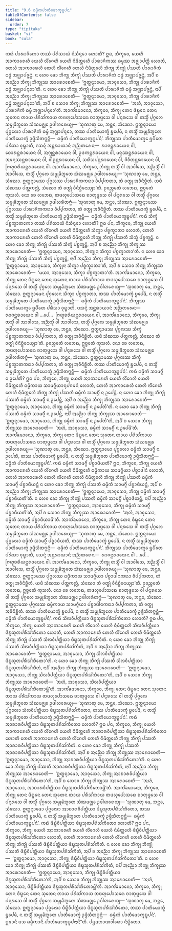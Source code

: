```yaml
---
title: "9.6 ᨵᨾ᩠ᨾᩥᨠᨸᩣᨲᩥᨾᩮᩣᨠ᩠ᨡᨭ᩠ᨮᨸᨶ"
tableOfContents: false
sidebar:
  order: 7
type: "tipitaka"
basket: "vi"
book: "cula"
---
```



<DynamicBreadcrumb />

<Division number="388" book="cula">

<Paragraph number="1894" book="cula">
ᨠᨳᩴ ᨸᩣᩁᩣᨩᩥᨠᩮᩣ ᨲᩔᩴ ᨸᩁᩥᩈᩣᨿᩴ ᨶᩥᩈᩥᨶ᩠ᨶᩮᩣ ᩉᩮᩣᨲᩥ? ᩍᨵ, ᨽᩥᨠ᩠ᨡᩅᩮ, ᨿᩮᩉᩥ ᩋᩣᨠᩣᩁᩮᩉᩥ ᨿᩮᩉᩥ ᩃᩥᩘᨣᩮᩉᩥ ᨿᩮᩉᩥ ᨶᩥᨾᩥᨲ᩠ᨲᩮᩉᩥ ᨸᩣᩁᩣᨩᩥᨠᩔ ᨵᨾ᩠ᨾᩔ ᩋᨩ᩠ᨫᩣᨸᨲ᩠ᨲᩥ ᩉᩮᩣᨲᩥ, ᨲᩮᩉᩥ ᩋᩣᨠᩣᩁᩮᩉᩥ ᨲᩮᩉᩥ ᩃᩥᩘᨣᩮᩉᩥ ᨲᩮᩉᩥ ᨶᩥᨾᩥᨲ᩠ᨲᩮᩉᩥ ᨽᩥᨠ᩠ᨡᩩ ᨽᩥᨠ᩠ᨡᩩᩴ ᨸᩔᨲᩥ ᨸᩣᩁᩣᨩᩥᨠᩴ ᨵᨾ᩠ᨾᩴ ᩋᨩ᩠ᨫᩣᨸᨩ᩠ᨩᨶ᩠ᨲᩴ. ᨶ ᩉᩮᩅ ᨡᩮᩣ ᨽᩥᨠ᩠ᨡᩩ ᨽᩥᨠ᩠ᨡᩩᩴ ᨸᩔᨲᩥ ᨸᩣᩁᩣᨩᩥᨠᩴ ᨵᨾ᩠ᨾᩴ ᩋᨩ᩠ᨫᩣᨸᨩ᩠ᨩᨶ᩠ᨲᩴ, ᩋᨸᩥ ᨧ ᩋᨬ᩠ᨬᩮᩣ ᨽᩥᨠ᩠ᨡᩩ ᨽᩥᨠ᩠ᨡᩩᩔ ᩋᩣᩁᩮᩣᨧᩮᨲᩥ—  ‘ᩍᨲ᩠ᨳᨶ᩠ᨶᩣᨾᩮᩣ, ᩋᩣᩅᩩᩈᩮᩣ, ᨽᩥᨠ᩠ᨡᩩ ᨸᩣᩁᩣᨩᩥᨠᩴ ᨵᨾ᩠ᨾᩴ ᩋᨩ᩠ᨫᩣᨸᨶ᩠ᨶᩮᩣ’ᨲᩥ. ᨶ ᩉᩮᩅ ᨡᩮᩣ ᨽᩥᨠ᩠ᨡᩩ ᨽᩥᨠ᩠ᨡᩩᩴ ᨸᩔᨲᩥ ᨸᩣᩁᩣᨩᩥᨠᩴ ᨵᨾ᩠ᨾᩴ ᩋᨩ᩠ᨫᩣᨸᨩ᩠ᨩᨶ᩠ᨲᩴ, ᨶᩣᨸᩥ ᩋᨬ᩠ᨬᩮᩣ ᨽᩥᨠ᩠ᨡᩩ ᨽᩥᨠ᩠ᨡᩩᩔ ᩋᩣᩁᩮᩣᨧᩮᨲᩥ—  ‘ᩍᨲ᩠ᨳᨶ᩠ᨶᩣᨾᩮᩣ, ᩋᩣᩅᩩᩈᩮᩣ, ᨽᩥᨠ᩠ᨡᩩ ᨸᩣᩁᩣᨩᩥᨠᩴ ᨵᨾ᩠ᨾᩴ ᩋᨩ᩠ᨫᩣᨸᨶ᩠ᨶᩮᩣ’ᨲᩥ, ᩋᨸᩥ ᨧ ᩈᩮᩣᩅ ᨽᩥᨠ᩠ᨡᩩ ᨽᩥᨠ᩠ᨡᩩᩔ ᩋᩣᩁᩮᩣᨧᩮᨲᩥ—  ‘ᩋᩉᩴ, ᩋᩣᩅᩩᩈᩮᩣ, ᨸᩣᩁᩣᨩᩥᨠᩴ ᨵᨾ᩠ᨾᩴ ᩋᨩ᩠ᨫᩣᨸᨶ᩠ᨶᩮᩣ’ᨲᩥ. ᩋᩣᨠᩘᨡᨾᩣᨶᩮᩣ, ᨽᩥᨠ᩠ᨡᩅᩮ, ᨽᩥᨠ᩠ᨡᩩ ᨲᩮᨶ ᨴᩥᨭ᩠ᨮᩮᨶ ᨲᩮᨶ ᩈᩩᨲᩮᨶ ᨲᩣᨿ ᨸᩁᩥᩈᩘᨠᩣᨿ ᨲᨴᩉᩩᨸᩮᩣᩈᨳᩮ ᨧᩣᨲᩩᨴ᩠ᨴᩈᩮ ᩅᩤ ᨸᨶ᩠ᨶᩁᩈᩮ ᩅᩤ ᨲᩈ᩠ᨾᩥᩴ ᨸᩩᨣ᩠ᨣᩃᩮ ᩈᨾ᩠ᨾᩩᨡᩦᨽᩪᨲᩮ ᩈᩴᨥᨾᨩ᩠ᨫᩮ ᩏᨴᩤᩉᩁᩮᨿ᩠ᨿ—
</Paragraph>

<Paragraph number="1895" book="cula">
‘ᩈᩩᨱᩣᨲᩩ ᨾᩮ, ᨽᨶ᩠ᨲᩮ, ᩈᩴᨥᩮᩣ. ᩍᨲ᩠ᨳᨶ᩠ᨶᩣᨾᩮᩣ ᨸᩩᨣ᩠ᨣᩃᩮᩣ ᨸᩣᩁᩣᨩᩥᨠᩴ ᨵᨾ᩠ᨾᩴ ᩋᨩ᩠ᨫᩣᨸᨶ᩠ᨶᩮᩣ, ᨲᩔ ᨸᩣᨲᩥᨾᩮᩣᨠ᩠ᨡᩴ ᨮᨸᩮᨾᩥ, ᨶ ᨲᩈ᩠ᨾᩥᩴ ᩈᨾ᩠ᨾᩩᨡᩦᨽᩪᨲᩮ ᨸᩣᨲᩥᨾᩮᩣᨠ᩠ᨡᩴ ᩏᨴ᩠ᨴᩥᩈᩥᨲᨻ᩠ᨻᨶ᩠ᨲᩥ—  ᨵᨾ᩠ᨾᩥᨠᩴ ᨸᩣᨲᩥᨾᩮᩣᨠ᩠ᨡᨭ᩠ᨮᨸᨶᩴ’.
</Paragraph>

</Division>
<Division number="389" book="cula">

<Paragraph number="1896" book="cula">
ᨽᩥᨠ᩠ᨡᩩᩔ ᨸᩣᨲᩥᨾᩮᩣᨠ᩠ᨡᩮ ᨮᨸᩥᨲᩮ ᨸᩁᩥᩈᩣ ᩅᩩᨭ᩠ᨮᩣᨲᩥ, ᨴᩈᨶ᩠ᨶᩴ ᩋᨶ᩠ᨲᩁᩣᨿᩣᨶᩴ ᩋᨬ᩠ᨬᨲᩁᩮᨶ—  ᩁᩣᨩᨶ᩠ᨲᩁᩣᨿᩮᨶ ᩅᩤ, ᨧᩮᩣᩁᨶ᩠ᨲᩁᩣᨿᩮᨶ ᩅᩤ, ᩋᨣ᩠ᨿᨶ᩠ᨲᩁᩣᨿᩮᨶ ᩅᩤ, ᩏᨴᨠᨶ᩠ᨲᩁᩣᨿᩮᨶ ᩅᩤ, ᨾᨶᩩᩔᨶ᩠ᨲᩁᩣᨿᩮᨶ ᩅᩤ, ᩋᨾᨶᩩᩔᨶ᩠ᨲᩁᩣᨿᩮᨶ ᩅᩤ, ᩅᩤᩊᨶ᩠ᨲᩁᩣᨿᩮᨶ ᩅᩤ, ᩈᩁᩦᩈᨸᨶ᩠ᨲᩁᩣᨿᩮᨶ ᩅᩤ, ᨩᩦᩅᩥᨲᨶ᩠ᨲᩁᩣᨿᩮᨶ ᩅᩤ, ᨻᩕᩉ᩠ᨾᨧᩁᩥᨿᨶ᩠ᨲᩁᩣᨿᩮᨶ ᩅᩤ. ᩋᩣᨠᩘᨡᨾᩣᨶᩮᩣ, ᨽᩥᨠ᩠ᨡᩅᩮ, ᨽᩥᨠ᩠ᨡᩩ ᨲᩈ᩠ᨾᩥᩴ ᩅᩤ ᩋᩣᩅᩤᩈᩮ, ᩋᨬ᩠ᨬᩈ᩠ᨾᩥᩴ ᩅᩤ ᩋᩣᩅᩤᩈᩮ, ᨲᩈ᩠ᨾᩥᩴ ᨸᩩᨣ᩠ᨣᩃᩮ ᩈᨾ᩠ᨾᩩᨡᩦᨽᩪᨲᩮ ᩈᩴᨥᨾᨩ᩠ᨫᩮ ᩏᨴᩤᩉᩁᩮᨿ᩠ᨿ—
</Paragraph>

<Paragraph number="1897" book="cula">
‘ᩈᩩᨱᩣᨲᩩ ᨾᩮ, ᨽᨶ᩠ᨲᩮ, ᩈᩴᨥᩮᩣ. ᩍᨲ᩠ᨳᨶ᩠ᨶᩣᨾᩔ ᨸᩩᨣ᩠ᨣᩃᩔ ᨸᩣᩁᩣᨩᩥᨠᨠᨳᩣ ᩅᩥᨸ᩠ᨸᨠᨲᩣ, ᨲᩴ ᩅᨲ᩠ᨳᩩ ᩋᩅᩥᨶᩥᨧ᩠ᨨᩥᨲᩴ. ᨿᨴᩥ ᩈᩴᨥᩔ ᨸᨲ᩠ᨲᨠᩃᩖᩴ, ᩈᩴᨥᩮᩣ ᨲᩴ ᩅᨲ᩠ᨳᩩᩴ ᩅᩥᨶᩥᨧ᩠ᨨᩥᨶᩮᨿ᩠ᨿᩣ’ᨲᩥ.
</Paragraph>

<Paragraph number="1898" book="cula">
ᩑᩅᨬ᩠ᨧᩮᨲᩴ ᩃᨽᩮᨳ, ᩍᨧ᩠ᨧᩮᨲᩴ ᨠᩩᩈᩃᩴ. ᨶᩮᩣ ᨧᩮ ᩃᨽᩮᨳ, ᨲᨴᩉᩩᨸᩮᩣᩈᨳᩮ ᨧᩣᨲᩩᨴ᩠ᨴᩈᩮ ᩅᩤ ᨸᨶ᩠ᨶᩁᩈᩮ ᩅᩤ ᨲᩈ᩠ᨾᩥᩴ ᨸᩩᨣ᩠ᨣᩃᩮ ᩈᨾ᩠ᨾᩩᨡᩦᨽᩪᨲᩮ ᩈᩴᨥᨾᨩ᩠ᨫᩮ ᩏᨴᩤᩉᩁᩥᨲᨻ᩠ᨻᩴ—
</Paragraph>

<Paragraph number="1899" book="cula">
‘ᩈᩩᨱᩣᨲᩩ ᨾᩮ, ᨽᨶ᩠ᨲᩮ, ᩈᩴᨥᩮᩣ. ᩍᨲ᩠ᨳᨶ᩠ᨶᩣᨾᩔ ᨸᩩᨣ᩠ᨣᩃᩔ ᨸᩣᩁᩣᨩᩥᨠᨠᨳᩣ ᩅᩥᨸ᩠ᨸᨠᨲᩣ, ᨲᩴ ᩅᨲ᩠ᨳᩩ ᩋᩅᩥᨶᩥᨧ᩠ᨨᩥᨲᩴ. ᨲᩔ ᨸᩣᨲᩥᨾᩮᩣᨠ᩠ᨡᩴ ᨮᨸᩮᨾᩥ, ᨶ ᨲᩈ᩠ᨾᩥᩴ ᩈᨾ᩠ᨾᩩᨡᩦᨽᩪᨲᩮ ᨸᩣᨲᩥᨾᩮᩣᨠ᩠ᨡᩴ ᩏᨴ᩠ᨴᩥᩈᩥᨲᨻ᩠ᨻᨶ᩠ᨲᩥ—  ᨵᨾ᩠ᨾᩥᨠᩴ ᨸᩣᨲᩥᨾᩮᩣᨠ᩠ᨡᨭ᩠ᨮᨸᨶᩴ’.
</Paragraph>

</Division>
<Division number="390" book="cula">

<Paragraph number="1900" book="cula">
ᨠᨳᩴ ᩈᩥᨠ᩠ᨡᩴ ᨸᨧ᩠ᨧᨠ᩠ᨡᩣᨲᨠᩮᩣ ᨲᩔᩴ ᨸᩁᩥᩈᩣᨿᩴ ᨶᩥᩈᩥᨶ᩠ᨶᩮᩣ ᩉᩮᩣᨲᩥ? ᩍᨵ ᨸᨶ, ᨽᩥᨠ᩠ᨡᩅᩮ, ᨽᩥᨠ᩠ᨡᩩ ᨿᩮᩉᩥ ᩋᩣᨠᩣᩁᩮᩉᩥ ᨿᩮᩉᩥ ᩃᩥᩘᨣᩮᩉᩥ ᨿᩮᩉᩥ ᨶᩥᨾᩥᨲ᩠ᨲᩮᩉᩥ ᩈᩥᨠ᩠ᨡᩣ ᨸᨧ᩠ᨧᨠ᩠ᨡᩣᨲᩣ ᩉᩮᩣᨲᩥ, ᨲᩮᩉᩥ ᩋᩣᨠᩣᩁᩮᩉᩥ ᨲᩮᩉᩥ ᩃᩥᩘᨣᩮᩉᩥ ᨲᩮᩉᩥ ᨶᩥᨾᩥᨲ᩠ᨲᩮᩉᩥ ᨽᩥᨠ᩠ᨡᩩ ᨽᩥᨠ᩠ᨡᩩᩴ ᨸᩔᨲᩥ ᩈᩥᨠ᩠ᨡᩴ ᨸᨧ᩠ᨧᨠ᩠ᨡᨶ᩠ᨲᩴ. ᨶ ᩉᩮᩅ ᨡᩮᩣ ᨽᩥᨠ᩠ᨡᩩ ᨽᩥᨠ᩠ᨡᩩᩴ ᨸᩔᨲᩥ ᩈᩥᨠ᩠ᨡᩴ ᨸᨧ᩠ᨧᨠ᩠ᨡᨶ᩠ᨲᩴ, ᩋᨸᩥ ᨧ ᩋᨬ᩠ᨬᩮᩣ ᨽᩥᨠ᩠ᨡᩩ ᨽᩥᨠ᩠ᨡᩩᩔ ᩋᩣᩁᩮᩣᨧᩮᨲᩥ—  ‘ᩍᨲ᩠ᨳᨶ᩠ᨶᩣᨾᩮᨶ, ᩋᩣᩅᩩᩈᩮᩣ, ᨽᩥᨠ᩠ᨡᩩᨶᩣ ᩈᩥᨠ᩠ᨡᩣ ᨸᨧ᩠ᨧᨠ᩠ᨡᩣᨲᩣ’ᨲᩥ. ᨶ ᩉᩮᩅ ᨡᩮᩣ ᨽᩥᨠ᩠ᨡᩩ ᨽᩥᨠ᩠ᨡᩩᩴ ᨸᩔᨲᩥ ᩈᩥᨠ᩠ᨡᩴ ᨸᨧ᩠ᨧᨠ᩠ᨡᨶ᩠ᨲᩴ, ᨶᩣᨸᩥ ᩋᨬ᩠ᨬᩮᩣ ᨽᩥᨠ᩠ᨡᩩ ᨽᩥᨠ᩠ᨡᩩᩔ ᩋᩣᩁᩮᩣᨧᩮᨲᩥ—  ‘ᩍᨲ᩠ᨳᨶ᩠ᨶᩣᨾᩮᨶ, ᩋᩣᩅᩩᩈᩮᩣ, ᨽᩥᨠ᩠ᨡᩩᨶᩣ ᩈᩥᨠ᩠ᨡᩣ ᨸᨧ᩠ᨧᨠ᩠ᨡᩣᨲᩣ’ᨲᩥ, ᩋᨸᩥ ᨧ ᩈᩮᩣᩅ ᨽᩥᨠ᩠ᨡᩩ ᨽᩥᨠ᩠ᨡᩩᩔ ᩋᩣᩁᩮᩣᨧᩮᨲᩥ—  ‘ᨾᨿᩣ, ᩋᩣᩅᩩᩈᩮᩣ, ᩈᩥᨠ᩠ᨡᩣ ᨸᨧ᩠ᨧᨠ᩠ᨡᩣᨲᩣ’ᨲᩥ. ᩋᩣᨠᩘᨡᨾᩣᨶᩮᩣ, ᨽᩥᨠ᩠ᨡᩅᩮ, ᨽᩥᨠ᩠ᨡᩩ ᨲᩮᨶ ᨴᩥᨭ᩠ᨮᩮᨶ ᨲᩮᨶ ᩈᩩᨲᩮᨶ ᨲᩣᨿ ᨸᩁᩥᩈᩘᨠᩣᨿ ᨲᨴᩉᩩᨸᩮᩣᩈᨳᩮ ᨧᩣᨲᩩᨴ᩠ᨴᩈᩮ ᩅᩤ ᨸᨶ᩠ᨶᩁᩈᩮ ᩅᩤ ᨲᩈ᩠ᨾᩥᩴ ᨸᩩᨣ᩠ᨣᩃᩮ ᩈᨾ᩠ᨾᩩᨡᩦᨽᩪᨲᩮ ᩈᩴᨥᨾᨩ᩠ᨫᩮ ᩏᨴᩤᩉᩁᩮᨿ᩠ᨿ—
</Paragraph>

<Paragraph number="1901" book="cula">
‘ᩈᩩᨱᩣᨲᩩ ᨾᩮ, ᨽᨶ᩠ᨲᩮ, ᩈᩴᨥᩮᩣ. ᩍᨲ᩠ᨳᨶ᩠ᨶᩣᨾᩮᨶ ᨸᩩᨣ᩠ᨣᩃᩮᨶ ᩈᩥᨠ᩠ᨡᩣ ᨸᨧ᩠ᨧᨠ᩠ᨡᩣᨲᩣ, ᨲᩔ ᨸᩣᨲᩥᨾᩮᩣᨠ᩠ᨡᩴ ᨮᨸᩮᨾᩥ, ᨶ ᨲᩈ᩠ᨾᩥᩴ ᩈᨾ᩠ᨾᩩᨡᩦᨽᩪᨲᩮ ᨸᩣᨲᩥᨾᩮᩣᨠ᩠ᨡᩴ ᩏᨴ᩠ᨴᩥᩈᩥᨲᨻ᩠ᨻᨶ᩠ᨲᩥ—  ᨵᨾ᩠ᨾᩥᨠᩴ ᨸᩣᨲᩥᨾᩮᩣᨠ᩠ᨡᨭ᩠ᨮᨸᨶᩴ’.
</Paragraph>

</Division>
<Division number="391" book="cula">

<Paragraph number="1902" book="cula">
ᨽᩥᨠ᩠ᨡᩩᩔ ᨸᩣᨲᩥᨾᩮᩣᨠ᩠ᨡᩮ ᨮᨸᩥᨲᩮ ᨸᩁᩥᩈᩣ ᩅᩩᨭ᩠ᨮᩣᨲᩥ, ᨴᩈᨶ᩠ᨶᩴ ᩋᨶ᩠ᨲᩁᩣᨿᩣᨶᩴ ᩋᨬ᩠ᨬᨲᩁᩮᨶ—  ᩁᩣᨩᨶ᩠ᨲᩁᩣᨿᩮᨶ ᩅᩤ …ᨸᩮ…  ᨻᩕᩉ᩠ᨾᨧᩁᩥᨿᨶ᩠ᨲᩁᩣᨿᩮᨶ ᩅᩤ, ᩋᩣᨠᩘᨡᨾᩣᨶᩮᩣ, ᨽᩥᨠ᩠ᨡᩅᩮ, ᨽᩥᨠ᩠ᨡᩩ ᨲᩈ᩠ᨾᩥᩴ ᩅᩤ ᩋᩣᩅᩤᩈᩮ, ᩋᨬ᩠ᨬᩈ᩠ᨾᩥᩴ ᩅᩤ ᩋᩣᩅᩤᩈᩮ, ᨲᩈ᩠ᨾᩥᩴ ᨸᩩᨣ᩠ᨣᩃᩮ ᩈᨾ᩠ᨾᩩᨡᩦᨽᩪᨲᩮ ᩈᩴᨥᨾᨩ᩠ᨫᩮ ᩏᨴᩤᩉᩁᩮᨿ᩠ᨿ—
</Paragraph>

<Paragraph number="1903" book="cula">
‘ᩈᩩᨱᩣᨲᩩ ᨾᩮ, ᨽᨶ᩠ᨲᩮ, ᩈᩴᨥᩮᩣ. ᩍᨲ᩠ᨳᨶ᩠ᨶᩣᨾᩔ ᨸᩩᨣ᩠ᨣᩃᩔ ᩈᩥᨠ᩠ᨡᩴ ᨸᨧ᩠ᨧᨠ᩠ᨡᩣᨲᨠᨳᩣ ᩅᩥᨸ᩠ᨸᨠᨲᩣ, ᨲᩴ ᩅᨲ᩠ᨳᩩ ᩋᩅᩥᨶᩥᨧ᩠ᨨᩥᨲᩴ. ᨿᨴᩥ ᩈᩴᨥᩔ ᨸᨲ᩠ᨲᨠᩃᩖᩴ, ᩈᩴᨥᩮᩣ ᨲᩴ ᩅᨲ᩠ᨳᩩᩴ ᩅᩥᨶᩥᨧ᩠ᨨᩥᨶᩮᨿ᩠ᨿᩣ’ᨲᩥ.
</Paragraph>

<Paragraph number="1904" book="cula">
ᩑᩅᨬ᩠ᨧᩮᨲᩴ ᩃᨽᩮᨳ, ᩍᨧ᩠ᨧᩮᨲᩴ ᨠᩩᩈᩃᩴ. ᨶᩮᩣ ᨧᩮ ᩃᨽᩮᨳ, ᨲᨴᩉᩩᨸᩮᩣᩈᨳᩮ ᨧᩣᨲᩩᨴ᩠ᨴᩈᩮ ᩅᩤ ᨸᨶ᩠ᨶᩁᩈᩮ ᩅᩤ ᨲᩈ᩠ᨾᩥᩴ ᨸᩩᨣ᩠ᨣᩃᩮ ᩈᨾ᩠ᨾᩩᨡᩦᨽᩪᨲᩮ ᩈᩴᨥᨾᨩ᩠ᨫᩮ ᩏᨴᩤᩉᩁᩥᨲᨻ᩠ᨻᩴ—
</Paragraph>

<Paragraph number="1905" book="cula">
‘ᩈᩩᨱᩣᨲᩩ ᨾᩮ, ᨽᨶ᩠ᨲᩮ, ᩈᩴᨥᩮᩣ. ᩍᨲ᩠ᨳᨶ᩠ᨶᩣᨾᩔ ᨸᩩᨣ᩠ᨣᩃᩔ ᩈᩥᨠ᩠ᨡᩴ ᨸᨧ᩠ᨧᨠ᩠ᨡᩣᨲᨠᨳᩣ ᩅᩥᨸ᩠ᨸᨠᨲᩣ, ᨲᩴ ᩅᨲ᩠ᨳᩩ ᩋᩅᩥᨶᩥᨧ᩠ᨨᩥᨲᩴ. ᨲᩔ ᨸᩣᨲᩥᨾᩮᩣᨠ᩠ᨡᩴ ᨮᨸᩮᨾᩥ, ᨶ ᨲᩈ᩠ᨾᩥᩴ ᩈᨾ᩠ᨾᩩᨡᩦᨽᩪᨲᩮ ᨸᩣᨲᩥᨾᩮᩣᨠ᩠ᨡᩴ ᩏᨴ᩠ᨴᩥᩈᩥᨲᨻ᩠ᨻᨶ᩠ᨲᩥ—  ᨵᨾ᩠ᨾᩥᨠᩴ ᨸᩣᨲᩥᨾᩮᩣᨠ᩠ᨡᨭ᩠ᨮᨸᨶᩴ’.
</Paragraph>

</Division>
<Division number="392" book="cula">

<Paragraph number="1906" book="cula">
ᨠᨳᩴ ᨵᨾ᩠ᨾᩥᨠᩴ ᩈᩣᨾᨣ᩠ᨣᩥᩴ ᨶ ᩏᨸᩮᨲᩥ? ᩍᨵ ᨸᨶ, ᨽᩥᨠ᩠ᨡᩅᩮ, ᨽᩥᨠ᩠ᨡᩩ ᨿᩮᩉᩥ ᩋᩣᨠᩣᩁᩮᩉᩥ ᨿᩮᩉᩥ ᩃᩥᩘᨣᩮᩉᩥ ᨿᩮᩉᩥ ᨶᩥᨾᩥᨲ᩠ᨲᩮᩉᩥ ᨵᨾ᩠ᨾᩥᨠᩣᨿ ᩈᩣᨾᨣ᩠ᨣᩥᨿᩣᨶᩩᨸᨣᨾᨶᩴ ᩉᩮᩣᨲᩥ, ᨲᩮᩉᩥ ᩋᩣᨠᩣᩁᩮᩉᩥ ᨲᩮᩉᩥ ᩃᩥᩘᨣᩮᩉᩥ ᨲᩮᩉᩥ ᨶᩥᨾᩥᨲ᩠ᨲᩮᩉᩥ ᨽᩥᨠ᩠ᨡᩩ ᨽᩥᨠ᩠ᨡᩩᩴ ᨸᩔᨲᩥ ᨵᨾ᩠ᨾᩥᨠᩴ ᩈᩣᨾᨣ᩠ᨣᩥᩴ ᨶ ᩏᨸᩮᨶ᩠ᨲᩴ. ᨶ ᩉᩮᩅ ᨡᩮᩣ ᨽᩥᨠ᩠ᨡᩩ ᨽᩥᨠ᩠ᨡᩩᩴ ᨸᩔᨲᩥ ᨵᨾ᩠ᨾᩥᨠᩴ ᩈᩣᨾᨣ᩠ᨣᩥᩴ ᨶ ᩏᨸᩮᨶ᩠ᨲᩴ, ᩋᨸᩥ ᨧ ᩋᨬ᩠ᨬᩮᩣ ᨽᩥᨠ᩠ᨡᩩ ᨽᩥᨠ᩠ᨡᩩᩔ ᩋᩣᩁᩮᩣᨧᩮᨲᩥ—  ‘ᩍᨲ᩠ᨳᨶ᩠ᨶᩣᨾᩮᩣ, ᩋᩣᩅᩩᩈᩮᩣ, ᨽᩥᨠ᩠ᨡᩩ ᨵᨾ᩠ᨾᩥᨠᩴ ᩈᩣᨾᨣ᩠ᨣᩥᩴ ᨶ ᩏᨸᩮᨲᩦ’ᨲᩥ. ᨶ ᩉᩮᩅ ᨡᩮᩣ ᨽᩥᨠ᩠ᨡᩩ ᨽᩥᨠ᩠ᨡᩩᩴ ᨸᩔᨲᩥ ᨵᨾ᩠ᨾᩥᨠᩴ ᩈᩣᨾᨣ᩠ᨣᩥᩴ ᨶ ᩏᨸᩮᨶ᩠ᨲᩴ, ᨶᩣᨸᩥ ᩋᨬ᩠ᨬᩮᩣ ᨽᩥᨠ᩠ᨡᩩ ᨽᩥᨠ᩠ᨡᩩᩔ ᩋᩣᩁᩮᩣᨧᩮᨲᩥ—  ‘ᩍᨲ᩠ᨳᨶ᩠ᨶᩣᨾᩮᩣ, ᩋᩣᩅᩩᩈᩮᩣ, ᨽᩥᨠ᩠ᨡᩩ ᨵᨾ᩠ᨾᩥᨠᩴ ᩈᩣᨾᨣ᩠ᨣᩥᩴ ᨶ ᩏᨸᩮᨲᩦ’ᨲᩥ, ᩋᨸᩥ ᨧ ᩈᩮᩣᩅ ᨽᩥᨠ᩠ᨡᩩ ᨽᩥᨠ᩠ᨡᩩᩔ ᩋᩣᩁᩮᩣᨧᩮᨲᩥ—  ‘ᩋᩉᩴ, ᩋᩣᩅᩩᩈᩮᩣ, ᨵᨾ᩠ᨾᩥᨠᩴ ᩈᩣᨾᨣ᩠ᨣᩥᩴ ᨶ ᩏᨸᩮᨾᩦ’ᨲᩥ. ᩋᩣᨠᩘᨡᨾᩣᨶᩮᩣ, ᨽᩥᨠ᩠ᨡᩅᩮ, ᨽᩥᨠ᩠ᨡᩩ ᨲᩮᨶ ᨴᩥᨭ᩠ᨮᩮᨶ ᨲᩮᨶ ᩈᩩᨲᩮᨶ ᨲᩣᨿ ᨸᩁᩥᩈᩘᨠᩣᨿ ᨲᨴᩉᩩᨸᩮᩣᩈᨳᩮ ᨧᩣᨲᩩᨴ᩠ᨴᩈᩮ ᩅᩤ ᨸᨶ᩠ᨶᩁᩈᩮ ᩅᩤ ᨲᩈ᩠ᨾᩥᩴ ᨸᩩᨣ᩠ᨣᩃᩮ ᩈᨾ᩠ᨾᩩᨡᩦᨽᩪᨲᩮ ᩈᩴᨥᨾᨩ᩠ᨫᩮ ᩏᨴᩤᩉᩁᩮᨿ᩠ᨿ—
</Paragraph>

<Paragraph number="1907" book="cula">
‘ᩈᩩᨱᩣᨲᩩ ᨾᩮ, ᨽᨶ᩠ᨲᩮ, ᩈᩴᨥᩮᩣ. ᩍᨲ᩠ᨳᨶ᩠ᨶᩣᨾᩮᩣ ᨸᩩᨣ᩠ᨣᩃᩮᩣ ᨵᨾ᩠ᨾᩥᨠᩴ ᩈᩣᨾᨣ᩠ᨣᩥᩴ ᨶ ᩏᨸᩮᨲᩥ, ᨲᩔ ᨸᩣᨲᩥᨾᩮᩣᨠ᩠ᨡᩴ ᨮᨸᩮᨾᩥ, ᨶ ᨲᩈ᩠ᨾᩥᩴ ᩈᨾ᩠ᨾᩩᨡᩦᨽᩪᨲᩮ ᨸᩣᨲᩥᨾᩮᩣᨠ᩠ᨡᩴ ᩏᨴ᩠ᨴᩥᩈᩥᨲᨻ᩠ᨻᨶ᩠ᨲᩥ—  ᨵᨾ᩠ᨾᩥᨠᩴ ᨸᩣᨲᩥᨾᩮᩣᨠ᩠ᨡᨭ᩠ᨮᨸᨶᩴ’.
</Paragraph>

</Division>
<Division number="393" book="cula">

<Paragraph number="1908" book="cula">
ᨠᨳᩴ ᨵᨾ᩠ᨾᩥᨠᩴ ᩈᩣᨾᨣ᩠ᨣᩥᩴ ᨸᨧ᩠ᨧᩣᨴᩥᨿᨲᩥ? ᩍᨵ, ᨽᩥᨠ᩠ᨡᩅᩮ, ᨽᩥᨠ᩠ᨡᩩ ᨿᩮᩉᩥ ᩋᩣᨠᩣᩁᩮᩉᩥ ᨿᩮᩉᩥ ᩃᩥᩘᨣᩮᩉᩥ ᨿᩮᩉᩥ ᨶᩥᨾᩥᨲ᩠ᨲᩮᩉᩥ ᨵᨾ᩠ᨾᩥᨠᩣᨿ ᩈᩣᨾᨣ᩠ᨣᩥᨿᩣ ᨸᨧ᩠ᨧᩣᨴᩤᨶᩴ ᩉᩮᩣᨲᩥ, ᨲᩮᩉᩥ ᩋᩣᨠᩣᩁᩮᩉᩥ ᨲᩮᩉᩥ ᩃᩥᩘᨣᩮᩉᩥ ᨲᩮᩉᩥ ᨶᩥᨾᩥᨲ᩠ᨲᩮᩉᩥ ᨽᩥᨠ᩠ᨡᩩ ᨽᩥᨠ᩠ᨡᩩᩴ ᨸᩔᨲᩥ ᨵᨾ᩠ᨾᩥᨠᩴ ᩈᩣᨾᨣ᩠ᨣᩥᩴ ᨸᨧ᩠ᨧᩣᨴᩥᨿᨶ᩠ᨲᩴ ᨶ ᩉᩮᩅ ᨡᩮᩣ ᨽᩥᨠ᩠ᨡᩩ ᨽᩥᨠ᩠ᨡᩩᩴ ᨸᩔᨲᩥ ᨵᨾ᩠ᨾᩥᨠᩴ ᩈᩣᨾᨣ᩠ᨣᩥᩴ ᨸᨧ᩠ᨧᩣᨴᩥᨿᨶ᩠ᨲᩴ, ᩋᨸᩥ ᨧ ᩋᨬ᩠ᨬᩮᩣ ᨽᩥᨠ᩠ᨡᩩ ᨽᩥᨠ᩠ᨡᩩᩔ ᩋᩣᩁᩮᩣᨧᩮᨲᩥ—  ‘ᩍᨲ᩠ᨳᨶ᩠ᨶᩣᨾᩮᩣ, ᩋᩣᩅᩩᩈᩮᩣ, ᨽᩥᨠ᩠ᨡᩩ ᨵᨾ᩠ᨾᩥᨠᩴ ᩈᩣᨾᨣ᩠ᨣᩥᩴ ᨸᨧ᩠ᨧᩣᨴᩥᨿᨲᩦ’ᨲᩥ. ᨶ ᩉᩮᩅ ᨡᩮᩣ ᨽᩥᨠ᩠ᨡᩩ ᨽᩥᨠ᩠ᨡᩩᩴ ᨸᩔᨲᩥ ᨵᨾ᩠ᨾᩥᨠᩴ ᩈᩣᨾᨣ᩠ᨣᩥᩴ ᨸᨧ᩠ᨧᩣᨴᩥᨿᨶ᩠ᨲᩴ, ᨶᩣᨸᩥ ᩋᨬ᩠ᨬᩮᩣ ᨽᩥᨠ᩠ᨡᩩ ᨽᩥᨠ᩠ᨡᩩᩔ ᩋᩣᩁᩮᩣᨧᩮᨲᩥ—  ‘ᩍᨲ᩠ᨳᨶ᩠ᨶᩣᨾᩮᩣ, ᩋᩣᩅᩩᩈᩮᩣ, ᨽᩥᨠ᩠ᨡᩩ ᨵᨾ᩠ᨾᩥᨠᩴ ᩈᩣᨾᨣ᩠ᨣᩥᩴ ᨸᨧ᩠ᨧᩣᨴᩥᨿᨲᩦ’ᨲᩥ, ᩋᨸᩥ ᨧ ᩈᩮᩣᩅ ᨽᩥᨠ᩠ᨡᩩ ᨽᩥᨠ᩠ᨡᩩᩔ ᩋᩣᩁᩮᩣᨧᩮᨲᩥ—  ‘ᩋᩉᩴ, ᩋᩣᩅᩩᩈᩮᩣ, ᨵᨾ᩠ᨾᩥᨠᩴ ᩈᩣᨾᨣ᩠ᨣᩥᩴ ᨸᨧ᩠ᨧᩣᨴᩥᨿᩣᨾᩦ’ᨲᩥ. ᩋᩣᨠᩘᨡᨾᩣᨶᩮᩣ, ᨽᩥᨠ᩠ᨡᩅᩮ, ᨽᩥᨠ᩠ᨡᩩ ᨲᩮᨶ ᨴᩥᨭ᩠ᨮᩮᨶ ᨲᩮᨶ ᩈᩩᨲᩮᨶ ᨲᩣᨿ ᨸᩁᩥᩈᩘᨠᩣᨿ ᨲᨴᩉᩩᨸᩮᩣᩈᨳᩮ ᨧᩣᨲᩩᨴ᩠ᨴᩈᩮ ᩅᩤ ᨸᨶ᩠ᨶᩁᩈᩮ ᩅᩤ ᨲᩈ᩠ᨾᩥᩴ ᨸᩩᨣ᩠ᨣᩃᩮ ᩈᨾ᩠ᨾᩩᨡᩦᨽᩪᨲᩮ ᩈᩴᨥᨾᨩ᩠ᨫᩮ ᩏᨴᩤᩉᩁᩮᨿ᩠ᨿ—
</Paragraph>

<Paragraph number="1909" book="cula">
‘ᩈᩩᨱᩣᨲᩩ ᨾᩮ, ᨽᨶ᩠ᨲᩮ, ᩈᩴᨥᩮᩣ. ᩍᨲ᩠ᨳᨶ᩠ᨶᩣᨾᩮᩣ ᨸᩩᨣ᩠ᨣᩃᩮᩣ ᨵᨾ᩠ᨾᩥᨠᩴ ᩈᩣᨾᨣ᩠ᨣᩥᩴ ᨸᨧ᩠ᨧᩣᨴᩥᨿᨲᩥ, ᨲᩔ ᨸᩣᨲᩥᨾᩮᩣᨠ᩠ᨡᩴ ᨮᨸᩮᨾᩥ, ᨶ ᨲᩈ᩠ᨾᩥᩴ ᩈᨾ᩠ᨾᩩᨡᩦᨽᩪᨲᩮ ᨸᩣᨲᩥᨾᩮᩣᨠ᩠ᨡᩴ ᩏᨴ᩠ᨴᩥᩈᩥᨲᨻ᩠ᨻᨶ᩠ᨲᩥ—  ᨵᨾ᩠ᨾᩥᨠᩴ ᨸᩣᨲᩥᨾᩮᩣᨠ᩠ᨡᨭ᩠ᨮᨸᨶᩴ’.
</Paragraph>

</Division>
<Division number="394" book="cula">

<Paragraph number="1910" book="cula">
ᨽᩥᨠ᩠ᨡᩩᩔ ᨸᩣᨲᩥᨾᩮᩣᨠ᩠ᨡᩮ ᨮᨸᩥᨲᩮ ᨸᩁᩥᩈᩣ ᩅᩩᨭ᩠ᨮᩣᨲᩥ, ᨴᩈᨶ᩠ᨶᩴ ᩋᨶ᩠ᨲᩁᩣᨿᩣᨶᩴ ᩋᨬ᩠ᨬᨲᩁᩮᨶ—  ᩁᩣᨩᨶ᩠ᨲᩁᩣᨿᩮᨶ ᩅᩤ …ᨸᩮ…  ᨻᩕᩉ᩠ᨾᨧᩁᩥᨿᨶ᩠ᨲᩁᩣᨿᩮᨶ ᩅᩤ. ᩋᩣᨠᩘᨡᨾᩣᨶᩮᩣ, ᨽᩥᨠ᩠ᨡᩅᩮ, ᨽᩥᨠ᩠ᨡᩩ ᨲᩈ᩠ᨾᩥᩴ ᩅᩤ ᩋᩣᩅᩤᩈᩮ, ᩋᨬ᩠ᨬᩈ᩠ᨾᩥᩴ ᩅᩤ ᩋᩣᩅᩤᩈᩮ, ᨲᩈ᩠ᨾᩥᩴ ᨸᩩᨣ᩠ᨣᩃᩮ ᩈᨾ᩠ᨾᩩᨡᩦᨽᩪᨲᩮ ᩈᩴᨥᨾᨩ᩠ᨫᩮ ᩏᨴᩤᩉᩁᩮᨿ᩠ᨿ—
</Paragraph>

<Paragraph number="1911" book="cula">
‘ᩈᩩᨱᩣᨲᩩ ᨾᩮ, ᨽᨶ᩠ᨲᩮ, ᩈᩴᨥᩮᩣ. ᩍᨲ᩠ᨳᨶ᩠ᨶᩣᨾᩔ ᨸᩩᨣ᩠ᨣᩃᩔ ᨵᨾ᩠ᨾᩥᨠᩣᨿ ᩈᩣᨾᨣ᩠ᨣᩥᨿᩣ ᨸᨧ᩠ᨧᩣᨴᩤᨶᨠᨳᩣ ᩅᩥᨸ᩠ᨸᨠᨲᩣ, ᨲᩴ ᩅᨲ᩠ᨳᩩ ᩋᩅᩥᨶᩥᨧ᩠ᨨᩥᨲᩴ. ᨿᨴᩥ ᩈᩴᨥᩔ ᨸᨲ᩠ᨲᨠᩃᩖᩴ, ᩈᩴᨥᩮᩣ ᨲᩴ ᩅᨲ᩠ᨳᩩᩴ ᩅᩥᨶᩥᨧ᩠ᨨᩥᨶᩮᨿ᩠ᨿᩣ’ᨲᩥ.
</Paragraph>

<Paragraph number="1912" book="cula">
ᩑᩅᨬ᩠ᨧᩮᨲᩴ ᩃᨽᩮᨳ, ᩍᨧ᩠ᨧᩮᨲᩴ ᨠᩩᩈᩃᩴ. ᨶᩮᩣ ᨧᩮ ᩃᨽᩮᨳ, ᨲᨴᩉᩩᨸᩮᩣᩈᨳᩮ ᨧᩣᨲᩩᨴ᩠ᨴᩈᩮ ᩅᩤ ᨸᨶ᩠ᨶᩁᩈᩮ ᩅᩤ ᨲᩈ᩠ᨾᩥᩴ ᨸᩩᨣ᩠ᨣᩃᩮ ᩈᨾ᩠ᨾᩩᨡᩦᨽᩪᨲᩮ ᩈᩴᨥᨾᨩ᩠ᨫᩮ ᩏᨴᩤᩉᩁᩥᨲᨻ᩠ᨻᩴ—
</Paragraph>

<Paragraph number="1913" book="cula">
‘ᩈᩩᨱᩣᨲᩩ ᨾᩮ, ᨽᨶ᩠ᨲᩮ, ᩈᩴᨥᩮᩣ. ᩍᨲ᩠ᨳᨶ᩠ᨶᩣᨾᩔ ᨸᩩᨣ᩠ᨣᩃᩔ ᨵᨾ᩠ᨾᩥᨠᩣᨿ ᩈᩣᨾᨣ᩠ᨣᩥᨿᩣ ᨸᨧ᩠ᨧᩣᨴᩤᨶᨠᨳᩣ ᩅᩥᨸ᩠ᨸᨠᨲᩣ, ᨲᩴ ᩅᨲ᩠ᨳᩩ ᩋᩅᩥᨶᩥᨧ᩠ᨨᩥᨲᩴ. ᨲᩔ ᨸᩣᨲᩥᨾᩮᩣᨠ᩠ᨡᩴ ᨮᨸᩮᨾᩥ, ᨶ ᨲᩈ᩠ᨾᩥᩴ ᩈᨾ᩠ᨾᩩᨡᩦᨽᩪᨲᩮ ᨸᩣᨲᩥᨾᩮᩣᨠ᩠ᨡᩴ ᩏᨴ᩠ᨴᩥᩈᩥᨲᨻ᩠ᨻᨶ᩠ᨲᩥ—  ᨵᨾ᩠ᨾᩥᨠᩴ ᨸᩣᨲᩥᨾᩮᩣᨠ᩠ᨡᨭ᩠ᨮᨸᨶᩴ’.
</Paragraph>

</Division>
<Division number="395" book="cula">

<Paragraph number="1914" book="cula">
ᨠᨳᩴ ᩈᩦᩃᩅᩥᨸᨲ᩠ᨲᩥᨿᩣ ᨴᩥᨭ᩠ᨮᩈᩩᨲᨸᩁᩥᩈᩘᨠᩥᨲᩮᩣ ᩉᩮᩣᨲᩥ? ᩍᨵ ᨸᨶ, ᨽᩥᨠ᩠ᨡᩅᩮ, ᨽᩥᨠ᩠ᨡᩩ ᨿᩮᩉᩥ ᩋᩣᨠᩣᩁᩮᩉᩥ ᨿᩮᩉᩥ ᩃᩥᩘᨣᩮᩉᩥ ᨿᩮᩉᩥ ᨶᩥᨾᩥᨲ᩠ᨲᩮᩉᩥ ᩈᩦᩃᩅᩥᨸᨲ᩠ᨲᩥᨿᩣ ᨴᩥᨭ᩠ᨮᩈᩩᨲᨸᩁᩥᩈᩘᨠᩥᨲᩮᩣ ᩉᩮᩣᨲᩥ, ᨲᩮᩉᩥ ᩋᩣᨠᩣᩁᩮᩉᩥ ᨲᩮᩉᩥ ᩃᩥᩘᨣᩮᩉᩥ ᨲᩮᩉᩥ ᨶᩥᨾᩥᨲ᩠ᨲᩮᩉᩥ ᨽᩥᨠ᩠ᨡᩩ ᨽᩥᨠ᩠ᨡᩩᩴ ᨸᩔᨲᩥ ᩈᩦᩃᩅᩥᨸᨲ᩠ᨲᩥᨿᩣ ᨴᩥᨭ᩠ᨮᩈᩩᨲᨸᩁᩥᩈᩘᨠᩥᨲᩴ. ᨶ ᩉᩮᩅ ᨡᩮᩣ ᨽᩥᨠ᩠ᨡᩩ ᨽᩥᨠ᩠ᨡᩩᩴ ᨸᩔᨲᩥ ᩈᩦᩃᩅᩥᨸᨲ᩠ᨲᩥᨿᩣ ᨴᩥᨭ᩠ᨮᩈᩩᨲᨸᩁᩥᩈᩘᨠᩥᨲᩴ, ᩋᨸᩥ ᨧ ᩋᨬ᩠ᨬᩮᩣ ᨽᩥᨠ᩠ᨡᩩ ᨽᩥᨠ᩠ᨡᩩᩔ ᩋᩣᩁᩮᩣᨧᩮᨲᩥ—  ‘ᩍᨲ᩠ᨳᨶ᩠ᨶᩣᨾᩮᩣ, ᩋᩣᩅᩩᩈᩮᩣ, ᨽᩥᨠ᩠ᨡᩩ ᩈᩦᩃᩅᩥᨸᨲ᩠ᨲᩥᨿᩣ ᨴᩥᨭ᩠ᨮᩈᩩᨲᨸᩁᩥᩈᩘᨠᩥᨲᩮᩣ’ᨲᩥ. ᨶ ᩉᩮᩅ ᨡᩮᩣ ᨽᩥᨠ᩠ᨡᩩ ᨽᩥᨠ᩠ᨡᩩᩴ ᨸᩔᨲᩥ ᩈᩦᩃᩅᩥᨸᨲ᩠ᨲᩥᨿᩣ ᨴᩥᨭ᩠ᨮᩈᩩᨲᨸᩁᩥᩈᩘᨠᩥᨲᩴ, ᨶᩣᨸᩥ ᩋᨬ᩠ᨬᩮᩣ ᨽᩥᨠ᩠ᨡᩩ ᨽᩥᨠ᩠ᨡᩩᩔ ᩋᩣᩁᩮᩣᨧᩮᨲᩥ—  ‘ᩍᨲ᩠ᨳᨶ᩠ᨶᩣᨾᩮᩣ, ᩋᩣᩅᩩᩈᩮᩣ, ᨽᩥᨠ᩠ᨡᩩ ᩈᩦᩃᩅᩥᨸᨲ᩠ᨲᩥᨿᩣ ᨴᩥᨭ᩠ᨮᩈᩩᨲᨸᩁᩥᩈᩘᨠᩥᨲᩮᩣ’ᨲᩥ, ᩋᨸᩥ ᨧ ᩈᩮᩣᩅ ᨽᩥᨠ᩠ᨡᩩ ᨽᩥᨠ᩠ᨡᩩᩔ ᩋᩣᩁᩮᩣᨧᩮᨲᩥ—  ‘ᩋᩉᩴ, ᩋᩣᩅᩩᩈᩮᩣ, ᩈᩦᩃᩅᩥᨸᨲ᩠ᨲᩥᨿᩣ ᨴᩥᨭ᩠ᨮᩈᩩᨲᨸᩁᩥᩈᩘᨠᩥᨲᩮᩣᨾ᩠ᩉᩦ’ᨲᩥ. ᩋᩣᨠᩘᨡᨾᩣᨶᩮᩣ, ᨽᩥᨠ᩠ᨡᩅᩮ, ᨽᩥᨠ᩠ᨡᩩ ᨲᩮᨶ ᨴᩥᨭ᩠ᨮᩮᨶ ᨲᩮᨶ ᩈᩩᨲᩮᨶ ᨲᩣᨿ ᨸᩁᩥᩈᩘᨠᩣᨿ ᨲᨴᩉᩩᨸᩮᩣᩈᨳᩮ ᨧᩣᨲᩩᨴ᩠ᨴᩈᩮ ᩅᩤ ᨸᨶ᩠ᨶᩁᩈᩮ ᩅᩤ ᨲᩈ᩠ᨾᩥᩴ ᨸᩩᨣ᩠ᨣᩃᩮ ᩈᨾ᩠ᨾᩩᨡᩦᨽᩪᨲᩮ ᩈᩴᨥᨾᨩ᩠ᨫᩮ ᩏᨴᩤᩉᩁᩮᨿ᩠ᨿ—
</Paragraph>

<Paragraph number="1915" book="cula">
‘ᩈᩩᨱᩣᨲᩩ ᨾᩮ, ᨽᨶ᩠ᨲᩮ, ᩈᩴᨥᩮᩣ. ᩍᨲ᩠ᨳᨶ᩠ᨶᩣᨾᩮᩣ ᨸᩩᨣ᩠ᨣᩃᩮᩣ ᩈᩦᩃᩅᩥᨸᨲ᩠ᨲᩥᨿᩣ ᨴᩥᨭ᩠ᨮᩈᩩᨲᨸᩁᩥᩈᩘᨠᩥᨲᩮᩣ, ᨲᩔ ᨸᩣᨲᩥᨾᩮᩣᨠ᩠ᨡᩴ ᨮᨸᩮᨾᩥ, ᨶ ᨲᩈ᩠ᨾᩥᩴ ᩈᨾ᩠ᨾᩩᨡᩦᨽᩪᨲᩮ ᨸᩣᨲᩥᨾᩮᩣᨠ᩠ᨡᩴ ᩏᨴ᩠ᨴᩥᩈᩥᨲᨻ᩠ᨻᨶ᩠ᨲᩥ—  ᨵᨾ᩠ᨾᩥᨠᩴ ᨸᩣᨲᩥᨾᩮᩣᨠ᩠ᨡᨭ᩠ᨮᨸᨶᩴ’.
</Paragraph>

</Division>
<Division number="396" book="cula">

<Paragraph number="1916" book="cula">
ᨠᨳᩴ ᩋᩣᨧᩣᩁᩅᩥᨸᨲ᩠ᨲᩥᨿᩣ ᨴᩥᨭ᩠ᨮᩈᩩᨲᨸᩁᩥᩈᩘᨠᩥᨲᩮᩣ ᩉᩮᩣᨲᩥ? ᩍᨵ ᨸᨶ, ᨽᩥᨠ᩠ᨡᩅᩮ, ᨽᩥᨠ᩠ᨡᩩ ᨿᩮᩉᩥ ᩋᩣᨠᩣᩁᩮᩉᩥ ᨿᩮᩉᩥ ᩃᩥᩘᨣᩮᩉᩥ ᨿᩮᩉᩥ ᨶᩥᨾᩥᨲ᩠ᨲᩮᩉᩥ ᩋᩣᨧᩣᩁᩅᩥᨸᨲ᩠ᨲᩥᨿᩣ ᨴᩥᨭ᩠ᨮᩈᩩᨲᨸᩁᩥᩈᩘᨠᩥᨲᩮᩣ ᩉᩮᩣᨲᩥ ᨲᩮᩉᩥ ᩋᩣᨠᩣᩁᩮᩉᩥ ᨲᩮᩉᩥ ᩃᩥᩘᨣᩮᩉᩥ ᨲᩮᩉᩥ ᨶᩥᨾᩥᨲ᩠ᨲᩮᩉᩥ ᨽᩥᨠ᩠ᨡᩩ ᨽᩥᨠ᩠ᨡᩩᩴ ᨸᩔᨲᩥ ᩋᩣᨧᩣᩁᩅᩥᨸᨲ᩠ᨲᩥᨿᩣ ᨴᩥᨭ᩠ᨮᩈᩩᨲᨸᩁᩥᩈᩘᨠᩥᨲᩴ. ᨶ ᩉᩮᩅ ᨡᩮᩣ ᨽᩥᨠ᩠ᨡᩩ ᨽᩥᨠ᩠ᨡᩩᩴ ᨸᩔᨲᩥ ᩋᩣᨧᩣᩁᩅᩥᨸᨲ᩠ᨲᩥᨿᩣ ᨴᩥᨭ᩠ᨮᩈᩩᨲᨸᩁᩥᩈᩘᨠᩥᨲᩴ, ᩋᨸᩥ ᨧ ᩋᨬ᩠ᨬᩮᩣ ᨽᩥᨠ᩠ᨡᩩ ᨽᩥᨠ᩠ᨡᩩᩔ ᩋᩣᩁᩮᩣᨧᩮᨲᩥ—  ‘ᩍᨲ᩠ᨳᨶ᩠ᨶᩣᨾᩮᩣ, ᩋᩣᩅᩩᩈᩮᩣ, ᨽᩥᨠ᩠ᨡᩩ ᩋᩣᨧᩣᩁᩅᩥᨸᨲ᩠ᨲᩥᨿᩣ ᨴᩥᨭ᩠ᨮᩈᩩᨲᨸᩁᩥᩈᩘᨠᩥᨲᩮᩣ’ᨲᩥ. ᨶ ᩉᩮᩅ ᨡᩮᩣ ᨽᩥᨠ᩠ᨡᩩ ᨽᩥᨠ᩠ᨡᩩᩴ ᨸᩔᨲᩥ ᩋᩣᨧᩣᩁᩅᩥᨸᨲ᩠ᨲᩥᨿᩣ ᨴᩥᨭ᩠ᨮᩈᩩᨲᨸᩁᩥᩈᩘᨠᩥᨲᩴ, ᨶᩣᨸᩥ ᩋᨬ᩠ᨬᩮᩣ ᨽᩥᨠ᩠ᨡᩩ ᨽᩥᨠ᩠ᨡᩩᩔ ᩋᩣᩁᩮᩣᨧᩮᨲᩥ—  ‘ᩍᨲ᩠ᨳᨶ᩠ᨶᩣᨾᩮᩣ, ᩋᩣᩅᩩᩈᩮᩣ, ᨽᩥᨠ᩠ᨡᩩ ᩋᩣᨧᩣᩁᩅᩥᨸᨲ᩠ᨲᩥᨿᩣ ᨴᩥᨭ᩠ᨮᩈᩩᨲᨸᩁᩥᩈᩘᨠᩥᨲᩮᩣ’ᨲᩥ, ᩋᨸᩥ ᨧ ᩈᩮᩣᩅ ᨽᩥᨠ᩠ᨡᩩ ᨽᩥᨠ᩠ᨡᩩᩔ ᩋᩣᩁᩮᩣᨧᩮᨲᩥ—  ‘ᩋᩉᩴ, ᩋᩣᩅᩩᩈᩮᩣ, ᩋᩣᨧᩣᩁᩅᩥᨸᨲ᩠ᨲᩥᨿᩣ ᨴᩥᨭ᩠ᨮᩈᩩᨲᨸᩁᩥᩈᩘᨠᩥᨲᩮᩣᨾ᩠ᩉᩦ’ᨲᩥ. ᩋᩣᨠᩘᨡᨾᩣᨶᩮᩣ, ᨽᩥᨠ᩠ᨡᩅᩮ, ᨽᩥᨠ᩠ᨡᩩ ᨲᩮᨶ ᨴᩥᨭ᩠ᨮᩮᨶ ᨲᩮᨶ ᩈᩩᨲᩮᨶ ᨲᩣᨿ ᨸᩁᩥᩈᩘᨠᩣᨿ ᨲᨴᩉᩩᨸᩮᩣᩈᨳᩮ ᨧᩣᨲᩩᨴ᩠ᨴᩈᩮ ᩅᩤ ᨸᨶ᩠ᨶᩁᩈᩮ ᩅᩤ ᨲᩈ᩠ᨾᩥᩴ ᨸᩩᨣ᩠ᨣᩃᩮ ᩈᨾ᩠ᨾᩩᨡᩦᨽᩪᨲᩮ ᩈᩴᨥᨾᨩ᩠ᨫᩮ ᩏᨴᩤᩉᩁᩮᨿ᩠ᨿ—
</Paragraph>

<Paragraph number="1917" book="cula">
‘ᩈᩩᨱᩣᨲᩩ ᨾᩮ, ᨽᨶ᩠ᨲᩮ, ᩈᩴᨥᩮᩣ. ᩍᨲ᩠ᨳᨶ᩠ᨶᩣᨾᩮᩣ ᨸᩩᨣ᩠ᨣᩃᩮᩣ ᩋᩣᨧᩣᩁᩅᩥᨸᨲ᩠ᨲᩥᨿᩣ ᨴᩥᨭ᩠ᨮᩈᩩᨲᨸᩁᩥᩈᩘᨠᩥᨲᩮᩣ, ᨲᩔ ᨸᩣᨲᩥᨾᩮᩣᨠ᩠ᨡᩴ ᨮᨸᩮᨾᩥ, ᨶ ᨲᩈ᩠ᨾᩥᩴ ᩈᨾ᩠ᨾᩩᨡᩦᨽᩪᨲᩮ ᨸᩣᨲᩥᨾᩮᩣᨠ᩠ᨡᩴ ᩏᨴ᩠ᨴᩥᩈᩥᨲᨻ᩠ᨻᨶ᩠ᨲᩥ—  ᨵᨾ᩠ᨾᩥᨠᩴ ᨸᩣᨲᩥᨾᩮᩣᨠ᩠ᨡᨭ᩠ᨮᨸᨶᩴ’.
</Paragraph>

</Division>
<Division number="397" book="cula">

<Paragraph number="1918" book="cula">
ᨠᨳᩴ ᨴᩥᨭ᩠ᨮᩥᩅᩥᨸᨲ᩠ᨲᩥᨿᩣ ᨴᩥᨭ᩠ᨮᩈᩩᨲᨸᩁᩥᩈᩘᨠᩥᨲᩮᩣ ᩉᩮᩣᨲᩥ? ᩍᨵ ᨸᨶ, ᨽᩥᨠ᩠ᨡᩅᩮ, ᨽᩥᨠ᩠ᨡᩩ ᨿᩮᩉᩥ ᩋᩣᨠᩣᩁᩮᩉᩥ ᨿᩮᩉᩥ ᩃᩥᩘᨣᩮᩉᩥ ᨿᩮᩉᩥ ᨶᩥᨾᩥᨲ᩠ᨲᩮᩉᩥ ᨴᩥᨭ᩠ᨮᩥᩅᩥᨸᨲ᩠ᨲᩥᨿᩣ ᨴᩥᨭ᩠ᨮᩈᩩᨲᨸᩁᩥᩈᩘᨠᩥᨲᩮᩣ ᩉᩮᩣᨲᩥ, ᨲᩮᩉᩥ ᩋᩣᨠᩣᩁᩮᩉᩥ ᨲᩮᩉᩥ ᩃᩥᩘᨣᩮᩉᩥ ᨲᩮᩉᩥ ᨶᩥᨾᩥᨲ᩠ᨲᩮᩉᩥ ᨽᩥᨠ᩠ᨡᩩ ᨽᩥᨠ᩠ᨡᩩᩴ ᨸᩔᨲᩥ ᨴᩥᨭ᩠ᨮᩥᩅᩥᨸᨲ᩠ᨲᩥᨿᩣ ᨴᩥᨭ᩠ᨮᩈᩩᨲᨸᩁᩥᩈᩘᨠᩥᨲᩴ. ᨶ ᩉᩮᩅ ᨡᩮᩣ ᨽᩥᨠ᩠ᨡᩩ ᨽᩥᨠ᩠ᨡᩩᩴ ᨸᩔᨲᩥ ᨴᩥᨭ᩠ᨮᩥᩅᩥᨸᨲ᩠ᨲᩥᨿᩣ ᨴᩥᨭ᩠ᨮᩈᩩᨲᨸᩁᩥᩈᩘᨠᩥᨲᩴ, ᩋᨸᩥ ᨧ ᩋᨬ᩠ᨬᩮᩣ ᨽᩥᨠ᩠ᨡᩩ ᨽᩥᨠ᩠ᨡᩩᩔ ᩋᩣᩁᩮᩣᨧᩮᨲᩥ—  ‘ᩍᨲ᩠ᨳᨶ᩠ᨶᩣᨾᩮᩣ, ᩋᩣᩅᩩᩈᩮᩣ, ᨽᩥᨠ᩠ᨡᩩ ᨴᩥᨭ᩠ᨮᩥᩅᩥᨸᨲ᩠ᨲᩥᨿᩣ ᨴᩥᨭ᩠ᨮᩈᩩᨲᨸᩁᩥᩈᩘᨠᩥᨲᩮᩣ’ᨲᩥ. ᨶ ᩉᩮᩅ ᨡᩮᩣ ᨽᩥᨠ᩠ᨡᩩ ᨽᩥᨠ᩠ᨡᩩᩴ ᨸᩔᨲᩥ ᨴᩥᨭ᩠ᨮᩥᩅᩥᨸᨲ᩠ᨲᩥᨿᩣ ᨴᩥᨭ᩠ᨮᩈᩩᨲᨸᩁᩥᩈᩘᨠᩥᨲᩴ, ᨶᩣᨸᩥ ᩋᨬ᩠ᨬᩮᩣ ᨽᩥᨠ᩠ᨡᩩ ᨽᩥᨠ᩠ᨡᩩᩔ ᩋᩣᩁᩮᩣᨧᩮᨲᩥ—  ‘ᩍᨲ᩠ᨳᨶ᩠ᨶᩣᨾᩮᩣ, ᩋᩣᩅᩩᩈᩮᩣ, ᨽᩥᨠ᩠ᨡᩩ ᨴᩥᨭ᩠ᨮᩥᩅᩥᨸᨲ᩠ᨲᩥᨿᩣ ᨴᩥᨭ᩠ᨮᩈᩩᨲᨸᩁᩥᩈᩘᨠᩥᨲᩮᩣ’ᨲᩥ, ᩋᨸᩥ ᨧ ᩈᩮᩣᩅ ᨽᩥᨠ᩠ᨡᩩ ᨽᩥᨠ᩠ᨡᩩᩔ ᩋᩣᩁᩮᩣᨧᩮᨲᩥ—  ‘ᩋᩉᩴ, ᩋᩣᩅᩩᩈᩮᩣ, ᨴᩥᨭ᩠ᨮᩥᩅᩥᨸᨲ᩠ᨲᩥᨿᩣ ᨴᩥᨭ᩠ᨮᩈᩩᨲᨸᩁᩥᩈᩘᨠᩥᨲᩮᩣᨾ᩠ᩉᩦ’ᨲᩥ. ᩋᩣᨠᩘᨡᨾᩣᨶᩮᩣ, ᨽᩥᨠ᩠ᨡᩅᩮ, ᨽᩥᨠ᩠ᨡᩩ ᨲᩮᨶ ᨴᩥᨭ᩠ᨮᩮᨶ ᨲᩮᨶ ᩈᩩᨲᩮᨶ ᨲᩣᨿ ᨸᩁᩥᩈᩘᨠᩣᨿ ᨲᨴᩉᩩᨸᩮᩣᩈᨳᩮ ᨧᩣᨲᩩᨴ᩠ᨴᩈᩮ ᩅᩤ ᨸᨶ᩠ᨶᩁᩈᩮ ᩅᩤ ᨲᩈ᩠ᨾᩥᩴ ᨸᩩᨣ᩠ᨣᩃᩮ ᩈᨾ᩠ᨾᩩᨡᩦᨽᩪᨲᩮ ᩈᩴᨥᨾᨩ᩠ᨫᩮ ᩏᨴᩤᩉᩁᩮᨿ᩠ᨿ—
</Paragraph>

<Paragraph number="1919" book="cula">
‘ᩈᩩᨱᩣᨲᩩ ᨾᩮ, ᨽᨶ᩠ᨲᩮ, ᩈᩴᨥᩮᩣ. ᩍᨲ᩠ᨳᨶ᩠ᨶᩣᨾᩮᩣ ᨸᩩᨣ᩠ᨣᩃᩮᩣ ᨴᩥᨭ᩠ᨮᩥᩅᩥᨸᨲ᩠ᨲᩥᨿᩣ ᨴᩥᨭ᩠ᨮᩈᩩᨲᨸᩁᩥᩈᩘᨠᩥᨲᩮᩣ, ᨲᩔ ᨸᩣᨲᩥᨾᩮᩣᨠ᩠ᨡᩴ ᨮᨸᩮᨾᩥ, ᨶ ᨲᩈ᩠ᨾᩥᩴ ᩈᨾ᩠ᨾᩩᨡᩦᨽᩪᨲᩮ ᨸᩣᨲᩥᨾᩮᩣᨠ᩠ᨡᩴ ᩏᨴ᩠ᨴᩥᩈᩥᨲᨻ᩠ᨻᨶ᩠ᨲᩥ—  ᨵᨾ᩠ᨾᩥᨠᩴ ᨸᩣᨲᩥᨾᩮᩣᨠ᩠ᨡᨭ᩠ᨮᨸᨶᩴ’.
</Paragraph>

<Paragraph number="1920" book="cula">
ᩍᨾᩣᨶᩥ ᨴᩈ ᨵᨾ᩠ᨾᩥᨠᩣᨶᩥ ᨸᩣᨲᩥᨾᩮᩣᨠ᩠ᨡᨭ᩠ᨮᨸᨶᩣᨶᩦ”ᨲᩥ.

</Paragraph>
</Division>

<Paragraph number="1921" type="center" book="cula">
ᨸᨮᨾᨽᩣᨱᩅᩤᩁᩮᩣ ᨶᩥᨭ᩠ᨮᩥᨲᩮᩣ.
</Paragraph>